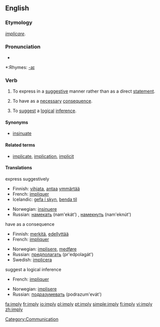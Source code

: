==English==

===Etymology===
{{L.}} ''[[implicare]]''.

===Pronunciation===
*{{audio|en-us-imply.ogg|Audio (US)}}

*:Rhymes: [[Rhymes:English:-aɪ|-aɪ]]

===Verb===
{{en-verb|impl|i|ed}}

# {{transitive}} To express in a [[suggestive]] manner rather than as a direct [[statement]].
# {{transitive}} To have as a [[necessary]] [[consequence]].
# {{transitive}} To [[suggest]] a [[logical]] [[inference]].

====Synonyms====
*[[insinuate]]

====Related terms====
*[[implicate]], [[implication]], [[implicit]]

====Translations====
;express suggestively
{{top}}
*Finnish: [[vihjata]], [[antaa]] [[ymmärtää]]
*French: [[impliquer]]
*Icelandic: [[gefa í skyn]], [[benda til]]
{{mid}}
*Norwegian: [[insinuere]]
*Russian: [[намекать]] (nam'ekát') {{impf}}, [[намекнуть]] (nam'eknút') {{pf}}
{{bottom}}

;have as a consequence
{{top}}
*Finnish: [[merkitä]], [[edellyttää]]
*French: [[impliquer]]
{{mid}}
*Norwegian: [[implisere]], [[medføre]]
*Russian: [[предполагать]] (pr'edpolagát') {{impf}}
*Swedish: [[implicera]]
{{bottom}}

;suggest a logical inference
{{top}}
*French: [[impliquer]]
{{mid}}
*Norwegian: [[implisere]]
*Russian: [[подразумевать]] (podrazum'evát') {{impf}}
{{bottom}}

[[Category:Communication]]

[[fa:imply]]
[[fr:imply]]
[[io:imply]]
[[pl:imply]]
[[pt:imply]]
[[simple:imply]]
[[fi:imply]]
[[vi:imply]]
[[zh:imply]]